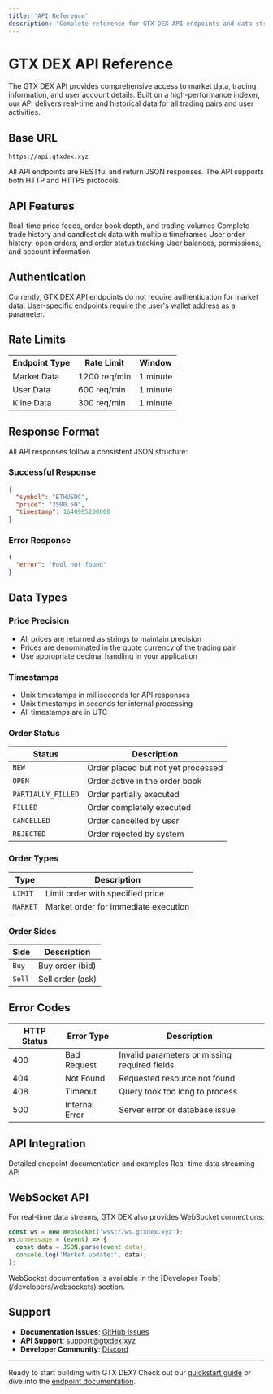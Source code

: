 ```yaml
---
title: 'API Reference'
description: 'Complete reference for GTX DEX API endpoints and data structures'
---
```


# GTX DEX API Reference

The GTX DEX API provides comprehensive access to market data, trading information, and user account details. Built on a high-performance indexer, our API delivers real-time and historical data for all trading pairs and user activities.

## Base URL

```
https://api.gtxdex.xyz
```

<Note>
All API endpoints are RESTful and return JSON responses. The API supports both HTTP and HTTPS protocols.
</Note>

## API Features

<CardGroup cols={2}>
  <Card
    title="Market Data"
    icon="chart-line"
    href="/api-reference/endpoints/markets"
  >
    Real-time price feeds, order book depth, and trading volumes
  </Card>
  <Card
    title="Trading History"
    icon="clock-rotate-left"
    href="/api-reference/endpoints/trades"
  >
    Complete trade history and candlestick data with multiple timeframes
  </Card>
  <Card
    title="Order Management"
    icon="list-check"
    href="/api-reference/endpoints/orders"
  >
    User order history, open orders, and order status tracking
  </Card>
  <Card
    title="Account Data"
    icon="user"
    href="/api-reference/endpoints/user"
  >
    User balances, permissions, and account information
  </Card>
</CardGroup>

## Authentication

<Warning>
Currently, GTX DEX API endpoints do not require authentication for market data. User-specific endpoints require the user's wallet address as a parameter.
</Warning>

## Rate Limits

| Endpoint Type | Rate Limit | Window |
|---------------|------------|--------|
| Market Data | 1200 req/min | 1 minute |
| User Data | 600 req/min | 1 minute |
| Kline Data | 300 req/min | 1 minute |

## Response Format

All API responses follow a consistent JSON structure:

### Successful Response
```json
{
  "symbol": "ETHUSDC",
  "price": "2500.50",
  "timestamp": 1640995200000
}
```

### Error Response
```json
{
  "error": "Pool not found"
}
```

## Data Types

### Price Precision
- All prices are returned as strings to maintain precision
- Prices are denominated in the quote currency of the trading pair
- Use appropriate decimal handling in your application

### Timestamps
- Unix timestamps in milliseconds for API responses
- Unix timestamps in seconds for internal processing
- All timestamps are in UTC

### Order Status
| Status | Description |
|--------|-------------|
| `NEW` | Order placed but not yet processed |
| `OPEN` | Order active in the order book |
| `PARTIALLY_FILLED` | Order partially executed |
| `FILLED` | Order completely executed |
| `CANCELLED` | Order cancelled by user |
| `REJECTED` | Order rejected by system |

### Order Types
| Type | Description |
|------|-------------|
| `LIMIT` | Limit order with specified price |
| `MARKET` | Market order for immediate execution |

### Order Sides
| Side | Description |
|------|-------------|
| `Buy` | Buy order (bid) |
| `Sell` | Sell order (ask) |

## Error Codes

| HTTP Status | Error Type | Description |
|-------------|------------|-------------|
| 400 | Bad Request | Invalid parameters or missing required fields |
| 404 | Not Found | Requested resource not found |
| 408 | Timeout | Query took too long to process |
| 500 | Internal Error | Server error or database issue |

## API Integration

<CardGroup cols={2}>
  <Card
    title="REST Endpoints"
    icon="code"
    href="/api-reference/endpoints/markets"
  >
    Detailed endpoint documentation and examples
  </Card>
  <Card
    title="WebSocket Streams"
    icon="broadcast-tower"
    href="/developers/websockets"
  >
    Real-time data streaming API
  </Card>
</CardGroup>

## WebSocket API

For real-time data streams, GTX DEX also provides WebSocket connections:

```javascript
const ws = new WebSocket('wss://ws.gtxdex.xyz');
ws.onmessage = (event) => {
  const data = JSON.parse(event.data);
  console.log('Market update:', data);
};
```

<Note>
WebSocket documentation is available in the [Developer Tools](/developers/websockets) section.
</Note>

## Support

- **Documentation Issues**: [GitHub Issues](https://github.com/Great-Trading-eXperience/gtx-docs/issues)
- **API Support**: [support@gtxdex.xyz](mailto:support@gtxdex.xyz)
- **Developer Community**: [Discord](https://discord.gg/gtxdex)

---

Ready to start building with GTX DEX? Check out our [quickstart guide](/quickstart) or dive into the [endpoint documentation](/api-reference/endpoints/markets).